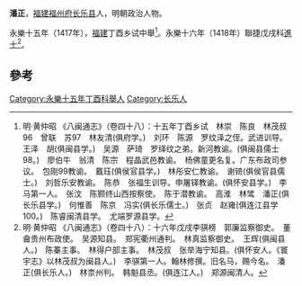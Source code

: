 '''潘正'''，[[福建|福建]][[福州府|福州府]][[长乐县|长乐县]]人，明朝政治人物。

永樂十五年（1417年），[[福建|福建]]丁酉乡试中舉<ref>明·黄仲昭 《八闽通志》（卷四十八）：十五年丁酉乡试　林崇　陈良　林茂叔96　曾联　苏97　林友清(俱府学。)　刘环　陈源　罗纹泽之侄。武进训导。　王泽　胡(俱闽县学。)　吴源　萨琦　罗绎纹之弟。新河教谕。(俱闽县儒士98。)　廖伯牛　翁清　陈宗　程晶武邑教谕。　杨佛童更名复。广东布政司参议。　包刚99教谕。　戴珏(俱侯官县学。)　林彤安仁教谕。　谢锜(俱侯官县儒士。)　刘哲乐安教谕。　陈恭　张福生训导。申屠铎教谕。(俱怀安县学。)　李马第一人。　张汶　陈颢终山西按察使。　陈于潜教谕。　高淮　林骘　潘正(俱长乐县学。)　何惟善　陈京　冯实(俱长乐儒士。)　张贞　赵雍(俱连江县学100。)　陈睿闽清县学。　尤端罗源县学。</ref>。永樂十六年（1418年）聯捷戊戌科[[進士|進士]]<ref>明·黄仲昭 《八闽通志》（卷四十八）：十六年戊戌李骐榜　郭廉监察御史。　董龠贵州布政使。　吴源知县。　郑宪衢州通判。　林真监察御史。　王辉(俱闽县人。)　陈蓁主事。　林得户部主事。　林茂叔　张举海宁知县。(俱怀安人。《寰宇志》以林茂叔为闽县人。)　李骐第一人。翰林修撰。旧名马，赐今名。　潘正(俱长乐人。)　林柰州判。　韩魁县丞。(俱连江人。)　郑源闽清人。</ref>。

==參考==
{{reflist}}
{{明朝人物小作品}}
{{永樂十六年戊戌科殿試金榜}}
{{DEFAULTSORT:Pan潘}}
[[Category:永樂十五年丁酉科舉人|Category:永樂十五年丁酉科舉人]]
[[Category:长乐人|Category:长乐人]]
